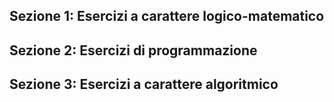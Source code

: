 <Contest>

## Sezione 1: Esercizi a carattere logico-matematico

<Section>
  <Problem points={[5, 1, 0]}><Logica1 /></Problem>
  <Problem points={[5, 1, 0]}><Logica2 /></Problem>
  <Problem points={[5, 1, 0]}><Logica3 /></Problem>
</Section>

## Sezione 2: Esercizi di programmazione

<Section>
  <Problem points={[5, 1, 0]}><Prog1 /></Problem>
  <Problem points={[5, 1, 0]}><Prog2 /></Problem>
  <Problem points={[5, 1, 0]}><Prog3 /></Problem>
</Section>

## Sezione 3: Esercizi a carattere algoritmico

<Section>
  <Problem points={[5, 0, 0]}><Algo1 /></Problem>
  <Problem points={[5, 0, 0]}><Algo2 /></Problem>
</Section>

</Contest>
